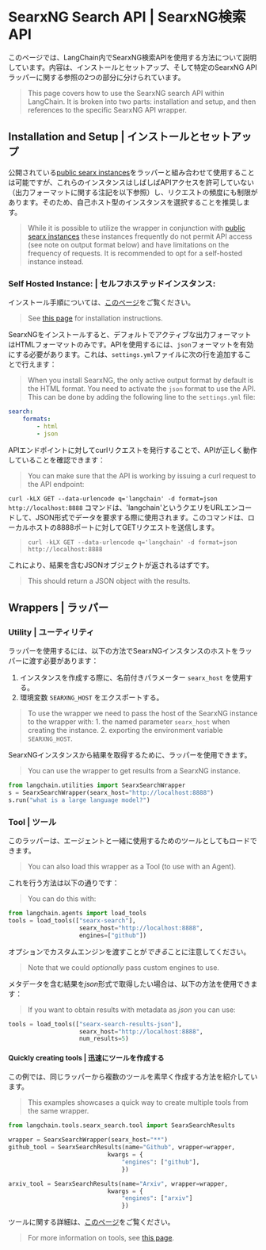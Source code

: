 # SearxNG Search API | SearxNG検索API

このページでは、LangChain内でSearxNG検索APIを使用する方法について説明しています。内容は、インストールとセットアップ、そして特定のSearxNG APIラッパーに関する参照の2つの部分に分けられています。

> This page covers how to use the SearxNG search API within LangChain.
> It is broken into two parts: installation and setup, and then references to the specific SearxNG API wrapper.

## Installation and Setup | インストールとセットアップ

公開されている[public searx instances](https://searx.space/)をラッパーと組み合わせて使用することは可能ですが、これらのインスタンスはしばしばAPIアクセスを許可していない（出力フォーマットに関する注記を以下参照）し、リクエストの頻度にも制限があります。そのため、自己ホスト型のインスタンスを選択することを推奨します。

> While it is possible to utilize the wrapper in conjunction with  [public searx
> instances](https://searx.space/) these instances frequently do not permit API
> access (see note on output format below) and have limitations on the frequency
> of requests. It is recommended to opt for a self-hosted instance instead.

### Self Hosted Instance: | セルフホステッドインスタンス:

インストール手順については、[このページ](https://searxng.github.io/searxng/admin/installation.html)をご覧ください。

> See [this page](https://searxng.github.io/searxng/admin/installation.html) for installation instructions.

SearxNGをインストールすると、デフォルトでアクティブな出力フォーマットはHTMLフォーマットのみです。APIを使用するには、`json`フォーマットを有効にする必要があります。これは、`settings.yml`ファイルに次の行を追加することで行えます：

> When you install SearxNG, the only active output format by default is the HTML format.
> You need to activate the `json` format to use the API. This can be done by adding the following line to the `settings.yml` file:

```yaml
search:
    formats:
        - html
        - json
```

APIエンドポイントに対してcurlリクエストを発行することで、APIが正しく動作していることを確認できます：

> You can make sure that the API is working by issuing a curl request to the API endpoint:

`curl -kLX GET --data-urlencode q='langchain' -d format=json http://localhost:8888` コマンドは、'langchain'というクエリをURLエンコードして、JSON形式でデータを要求する際に使用されます。このコマンドは、ローカルホストの8888ポートに対してGETリクエストを送信します。

> `curl -kLX GET --data-urlencode q='langchain' -d format=json http://localhost:8888`

これにより、結果を含むJSONオブジェクトが返されるはずです。

> This should return a JSON object with the results.

## Wrappers | ラッパー

### Utility | ユーティリティ

ラッパーを使用するには、以下の方法でSearxNGインスタンスのホストをラッパーに渡す必要があります：

1. インスタンスを作成する際に、名前付きパラメーター `searx_host` を使用する。
2. 環境変数 `SEARXNG_HOST` をエクスポートする。

> To use the wrapper we need to pass the host of the SearxNG instance to the wrapper with:
> 1\. the named parameter `searx_host` when creating the instance.
> 2\. exporting the environment variable `SEARXNG_HOST`.

SearxNGインスタンスから結果を取得するために、ラッパーを使用できます。

> You can use the wrapper to get results from a SearxNG instance.

```python
from langchain.utilities import SearxSearchWrapper
s = SearxSearchWrapper(searx_host="http://localhost:8888")
s.run("what is a large language model?")
```

### Tool | ツール

このラッパーは、エージェントと一緒に使用するためのツールとしてもロードできます。

> You can also load this wrapper as a Tool (to use with an Agent).

これを行う方法は以下の通りです：

> You can do this with:

```python
from langchain.agents import load_tools
tools = load_tools(["searx-search"],
                    searx_host="http://localhost:8888",
                    engines=["github"])
```

オプションでカスタムエンジンを渡すことが*できる*ことに注意してください。

> Note that we could *optionally* pass custom engines to use.

メタデータを含む結果を*json*形式で取得したい場合は、以下の方法を使用できます：

> If you want to obtain results with metadata as *json* you can use:

```python
tools = load_tools(["searx-search-results-json"],
                    searx_host="http://localhost:8888",
                    num_results=5)
```

#### Quickly creating tools | 迅速にツールを作成する

この例では、同じラッパーから複数のツールを素早く作成する方法を紹介しています。

> This examples showcases a quick way to create multiple tools from the same
> wrapper.

```python
from langchain.tools.searx_search.tool import SearxSearchResults

wrapper = SearxSearchWrapper(searx_host="**")
github_tool = SearxSearchResults(name="Github", wrapper=wrapper,
                            kwargs = {
                                "engines": ["github"],
                                })

arxiv_tool = SearxSearchResults(name="Arxiv", wrapper=wrapper,
                            kwargs = {
                                "engines": ["arxiv"]
                                })
```

ツールに関する詳細は、[このページ](/docs/modules/agents/tools/)をご覧ください。

> For more information on tools, see [this page](/docs/modules/agents/tools/).
